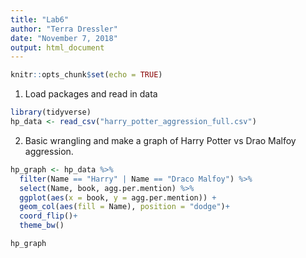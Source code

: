 ```yaml
---
title: "Lab6"
author: "Terra Dressler"
date: "November 7, 2018"
output: html_document
---
```


```r
knitr::opts_chunk$set(echo = TRUE)
```

1. Load packages and read in data
```r
library(tidyverse)
hp_data <- read_csv("harry_potter_aggression_full.csv")
```
2. Basic wrangling and make a graph of Harry Potter vs Drao Malfoy aggression.
```r
hp_graph <- hp_data %>% 
  filter(Name == "Harry" | Name == "Draco Malfoy") %>% 
  select(Name, book, agg.per.mention) %>% 
  ggplot(aes(x = book, y = agg.per.mention)) + 
  geom_col(aes(fill = Name), position = "dodge")+ 
  coord_flip()+
  theme_bw()

hp_graph
  

```
